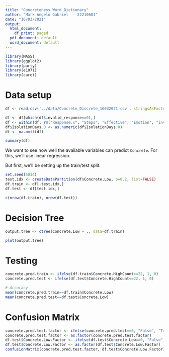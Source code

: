```yaml
---
title: "Concreteness Word Dictionary"
author: "Mark Angelo Gabriel  - 22210681"
date: "16/03/2021"
output:
  html_document:
    df_print: paged
  pdf_document: default
  word_document: default
---
```


```r
library(MASS)
library(ggplot2)
library(party)
library(e1071)
library(caret)
```

# Data setup

```r
df <- read.csv('../data/Concrete_Discrete_16032021.csv', stringsAsFactors=TRUE)
```


```r
df <- df[which(df$invalid_response==0),]
df <- within(df, rm("Response.x", "Steps", "Effective", "Emotion", "invalid_response", "Age.r", "Concrete", "Concrete.Medium", "Concrete.High", "Concrete.Level"))
df$IsolationDays.0 <- as.numeric(df$IsolationDays.0)
df <- na.omit(df)

summary(df)
```

We want to see how well the available variables can predict `Concrete`. For this, we'll use linear regression.

But first, we'll be setting up the train/test split.

```r
set.seed(5014)
test.idx <- createDataPartition(df$Concrete.Low, p=0.2, list=FALSE)
df.train <- df[-test.idx,]
df.test <- df[test.idx,]

c(nrow(df.train), nrow(df.test))
```
# Decision Tree

```r
output.tree <- ctree(Concrete.Low ~ ., data=df.train)

plot(output.tree)
```

# Testing 

```r
concrete.pred.train <- ifelse(df.train$Concrete.HighCount<=22, 1, 0)
concrete.pred.test <- ifelse(df.test$Concrete.HighCount<=22, 1, 0)

# Accuracy
mean(concrete.pred.train==df.train$Concrete.Low)
mean(concrete.pred.test==df.test$Concrete.Low)

```

# Confusion Matrix

```r
concrete.pred.test.factor <- ifelse(concrete.pred.test==0, "False", "True")
concrete.pred.test.factor <- as.factor(concrete.pred.test.factor)
df.test$Concrete.Low.Factor <- ifelse(df.test$Concrete.Low==0, "False", "True")
df.test$Concrete.Low.Factor <- as.factor(df.test$Concrete.Low.Factor)
confusionMatrix(concrete.pred.test.factor, df.test$Concrete.Low.Factor)
```